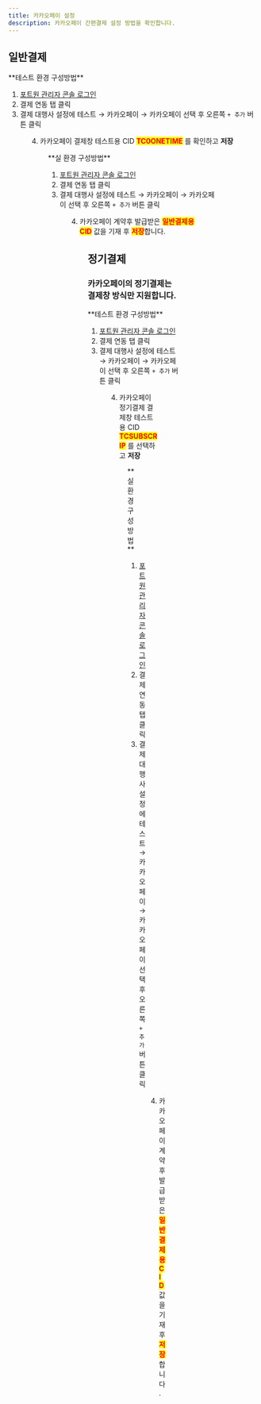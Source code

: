 ```yaml
---
title: 카카오페이 설정
description: 카카오페이 간편결제 설정 방법을 확인합니다.
---
```





## 일반**결제**

<Tabs>
<Tab title="테스트 결제">
**테스트 환경 구성방법**

1. [포트원 관리자 콘솔 로그인](https://admin.portone.io/integration)
2. 결제 연동 탭 클릭
3. 결제 대행사 설정에 테스트 → 카카오페이 → 카카오페이 선택 후 오른쪽 `+ 추가` 버튼 클릭

<Figure src={image1} caption="테스트 환경 설정 예시" />

4. 카카오페이 결제창 테스트용 CID <mark style="color:red;">**TC0ONETIME**</mark> 를 확인하고 **저장**

<Figure src={image2} caption="테스트 환경 상세 설정 예시" />

</Tab>

<Tab title="실 결제">
**실 환경 구성방법**

1. [포트원 관리자 콘솔 로그인](https://admin.portone.io/integration)
2. 결제 연동 탭 클릭
3. 결제 대행사 설정에 테스트 → 카카오페이 → 카카오페이 선택 후 오른쪽 `+ 추가` 버튼 클릭

<Figure src={image3} caption="실 환경 설정 예시" />

4. 카카오페이 계약후 발급받은 <mark style="color:red;">**일반결제용 CID**</mark> 값을 기재 후 <mark style="color:red;">**저장**</mark>합니다.

<Figure src={image4} caption="실 환경 상세 설정 예시" />

</Tab>
</Tabs>

## 정기결제

### 카카오페이의 정기결제는 결제창 방식만 지원합니다.

<Tabs>
<Tab title="테스트 결제">
**테스트 환경 구성방법**

1. [포트원 관리자 콘솔 로그인](https://admin.portone.io/integration)
2. 결제 연동 탭 클릭
3. 결제 대행사 설정에 테스트 → 카카오페이 → 카카오페이 선택 후 오른쪽 `+ 추가` 버튼 클릭

<Figure src={image1} caption="테스트 환경 설정 예시" />

4. 카카오페이 정기결제 결제창 테스트용 CID <mark style="color:red;">**TCSUBSCRIP**</mark> 를 선택하고 **저장**

<Figure src={image5} caption="테스트 환경 상세 설정 예시" />

</Tab>

<Tab title="실 결제">
**실 환경 구성방법**

1. [포트원 관리자 콘솔 로그인](https://admin.portone.io/integration)
2. 결제 연동 탭 클릭
3. 결제 대행사 설정에 테스트 → 카카오페이 → 카카오페이 선택 후 오른쪽 `+ 추가` 버튼 클릭

<Figure src={image3} caption="실 환경 설정 예시" />

4. 카카오페이 계약후 발급받은 <mark style="color:red;">**일반결제용 CID**</mark> 값을 기재 후 <mark style="color:red;">**저장**</mark>합니다.

<Figure src={image4} caption="실 환경 상세 설정 예시" />

</Tab>
</Tabs>
